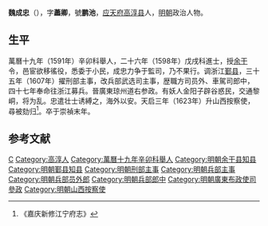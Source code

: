 '''魏成忠'''（{{bd|1560年||1640年代|catIdx=}}），字'''藎卿'''，號'''鹏池'''，[[应天府|应天府]][[高淳县|高淳县]]人，[[明朝|明朝]]政治人物。

== 生平 ==
萬曆十九年（1591年）辛卯科舉人，二十六年（1598年）戊戌科進士，授[[余干|余干]]令，邑宦欲移徭役，悉委于小民，成忠力争于監司，乃不果行。调浙江[[鄞县|鄞县]]，三十五年（1607年）擢刑部主事，改兵部武选司主事，歴職方司员外、車駕司郎中，四十七年奉命往浙江募兵。晉廣東琼州道右参政。有妖人金阳子辟谷惑民，交通黎峒，将为乱。忠遣壮士诱縛之，海外以安。天启三年（1623年）升山西按察使，尋被劾归<ref>《嘉庆新修江宁府志》</ref>。卒于崇禎末年。

==参考文献==
{{reflist}}

{{萬曆二十六年戊戌科殿試金榜}}

{{Authority control}}

{{DEFAULTSORT:}}
[[Category:魏姓|C]]
[[Category:高淳人|Category:高淳人]]
[[Category:萬曆十九年辛卯科舉人|Category:萬曆十九年辛卯科舉人]]
[[Category:明朝余干县知县|Category:明朝余干县知县]]
[[Category:明朝鄞县知县|Category:明朝鄞县知县]]
[[Category:明朝刑部主事|Category:明朝刑部主事]]
[[Category:明朝兵部主事|Category:明朝兵部主事]]
[[Category:明朝兵部员外郎|Category:明朝兵部员外郎]]
[[Category:明朝兵部郎中|Category:明朝兵部郎中]]
[[Category:明朝廣東布政使司參政|Category:明朝廣東布政使司參政]]
[[Category:明朝山西按察使|Category:明朝山西按察使]]